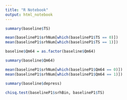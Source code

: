 ---
title: "R Notebook"
output: html_notebook
---

```{r}
summary(baseline$TS)
```

```{r}
mean(baselineP1$srhNum[which(baselineP1$TS == 0)])
mean(baselineP1$srhNum[which(baselineP1$TS == 1)])
```

```{r}
baseline$Qm64 = as.factor(baseline$Qm64)
```

```{r}
summary(baseline$Qm64)
```

```{r}
mean(baselineP1$srhNum[which(baselineP1$Qm64 == 0)])
mean(baselineP1$srhNum[which(baselineP1$Qm64 == 1)])
```
```{r}
summary(baseline$depress)
```

```{r}
chisq.test(baselineP1$srhBin, baselineP1$TS)
```


